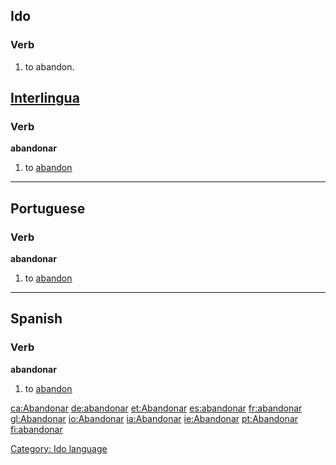 ==Ido==
===Verb===
# to abandon.
[[Category: Ido language]]


==[[Interlingua]]==
===Verb===
'''abandonar'''

# to [[abandon]]

----

==Portuguese==
===Verb===
'''abandonar'''

# to [[abandon]]

----

==Spanish==
===Verb===
'''abandonar'''

# to [[abandon]]



{{W.es.v.conj.ar|abandon}}

[[ca:Abandonar]]
[[de:abandonar]]
[[et:Abandonar]]
[[es:abandonar]]
[[fr:abandonar]]
[[gl:Abandonar]]
[[io:Abandonar]]
[[ia:Abandonar]]
[[ie:Abandonar]]
[[pt:Abandonar]]
[[fi:abandonar]]
